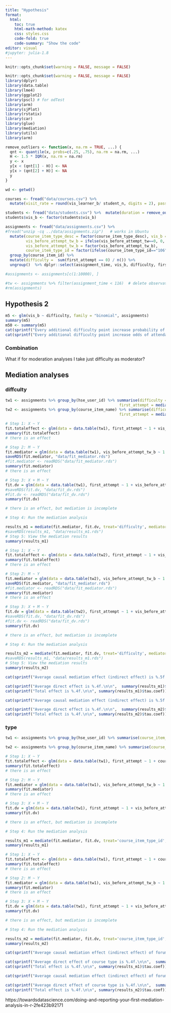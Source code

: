 ```yaml
---
title: "Hypothesis"
format:
  html:
    toc: true
    html-math-method: katex
    css: styles.css
    code-fold: true
    code-summary: "Show the code"
editor: visual
#jupyter: julia-1.8
---
```


```r
knitr::opts_chunk$set(warning = FALSE, message = FALSE) 
```

```r
knitr::opts_chunk$set(warning = FALSE, message = FALSE)
library(dplyr)
library(data.table)
library(lme4)
library(ggplot2)
library(pscl) # for odTest
library(arm)
library(sjPlot)
library(rstatix)
library(car)
library(glue)
library(mediation)
library(utils)
library(arm)

remove_outliers <- function(x, na.rm = TRUE, ...) {
  qnt <- quantile(x, probs=c(.25, .75), na.rm = na.rm, ...)
  H <- 1.5 * IQR(x, na.rm = na.rm)
  y <- x
  y[x < (qnt[1] - H)] <- NA
  y[x > (qnt[2] + H)] <- NA
  y
}

```

```r
wd <- getwd()

courses <- fread("data/courses.csv") %>%
  mutate(visit_rate = round(vis_learner_b/ student_n, digits = 2), passing_rate = round(passing_rate, digits = 2)) 

students <- fread("data/students.csv") %>%  mutate(duration = remove_outliers(duration))  
students$vis_b <- factor(students$vis_b)

assignments <- fread("data/assignments.csv") %>% 
#fread("unzip -cq ../data/assignments.zip")   # works in Ubuntu
  mutate(course_item_type_desc = factor(course_item_type_desc), vis_b = ifelse(vis_tw==0, 0, 1), 
         vis_before_attempt_tw_b = ifelse(vis_before_attempt_tw==0, 0, 1), 
         vis_before_attempt_tw_b = factor(vis_before_attempt_tw_b), 
         course_item_type_id = factor(ifelse(course_item_type_id=="106", 0, 1))) %>% # 106 = quiz
  group_by(course_item_id) %>% 
  mutate(difficulty =  sum(first_attempt == 0) / n()) %>% 
  ungroup()  %>% dplyr::select(assignment_time, vis_b, difficulty, first_attempt, vis_before_attempt_tw_b, hse_user_id, course_item_name, course_item_type_id, attempts)

#assignments <- assignments[c(1:10000), ]

#tw <- assignments %>% filter(assignment_time < 116)  # delete observations over 3d quantile
#rm(assignments)
```


## Hypothesis 2

<!-- ### Model 3 -->

<!-- ```{r} -->
<!-- m3 <- glmer(vis_b ~ assignment_time + (1|course_item_name), family = "binomial", assignments) -->
<!-- saveRDS(m3, "data/m3.rds") -->

<!-- m3 <- readRDS("data/m3.rds") -->
<!-- summary(m3) -->
<!-- m30 <- summary(m3) -->
<!-- cat(sprintf("Every additional minute of assignemnt interaction increase probability of attendance by %.2f.\n", invlogit(m30$coefficients[2]))) -->
<!-- cat(sprintf("Every additional minute of assignemnt interaction increase odds of attendance by %.2f.\n", exp(m30$coefficients[2]))) -->
<!-- ``` -->

<!-- ### Model 4 -->

<!-- ```{r} -->
<!-- m4 <- glm(vis_b ~ attempts, family = "binomial", assignments) -->
<!-- summary(m4) -->
<!-- m40 <- summary(m4) -->
<!-- cat(sprintf("Every additional attempt increase probability of attendance by %.4f.\n", invlogit(m40$coefficients[2]))) -->
<!-- cat(sprintf("Every additional attempt interaction increase odds of attendance by %.2f.\n", exp(m40$coefficients[2]))) -->
<!-- ``` -->

```r
m5 <- glm(vis_b ~ difficulty, family = "binomial", assignments)
summary(m5)
m50 <- summary(m5)
cat(sprintf("Every additional difficulty point increase probability of attendance by  %.4f.\n", invlogit(m50$coefficients[2])))
cat(sprintf("Every additional difficulty point increase odds of attendance by %.2f.\n", exp(m50$coefficients[2])))
```


### Combination

What if for moderation analyses I take just difficulty as moderator? 

## Mediation analyses

### diffculty

```r
tw1 <- assignments %>% group_by(hse_user_id) %>% summarise(difficulty = median(difficulty), vis_before_attempt_tw_b = median(as.numeric(vis_before_attempt_tw_b) - 1), 
                                                  first_attempt = median(first_attempt)) 
tw2 <- assignments %>% group_by(course_item_name) %>% summarise(difficulty = median(difficulty), vis_before_attempt_tw_b = median(as.numeric(vis_before_attempt_tw_b) - 1), 
                                                  first_attempt = median(first_attempt)) 
```



```r
# Step 1: X ~ Y
fit.totaleffect <- glm(data = data.table(tw1), first_attempt ~ 1 + vis_before_attempt_tw_b , family = "binomial") 
summary(fit.totaleffect)
# there is an effect

# Step 2: M ~ Y
fit.mediator = glm(data = data.table(tw1), vis_before_attempt_tw_b ~ 1 + difficulty , family = "binomial") 
saveRDS(fit.mediator, "data/fit_mediator.rds")
#fit.mediator <- readRDS("data/fit_mediator.rds")
summary(fit.mediator)
# there is an effect

# Step 3: X + M ~ Y
fit.dv = glm(data = data.table(tw1), first_attempt ~ 1 + vis_before_attempt_tw_b + difficulty, family = "binomial")
#saveRDS(fit.dv, "data/fit_dv.rds")
#fit.dv <- readRDS("data/fit_dv.rds")
summary(fit.dv)

# there is an effect, but mediation is incomplete

# Step 4: Run the mediation analysis

results_m1 = mediate(fit.mediator, fit.dv, treat='difficulty', mediator='vis_before_attempt_tw_b')
#saveRDS(results_m1, "data/results_m1.rds")
# Step 5: View the mediation results
summary(results_m1)
```

```r
# Step 1: X ~ Y
fit.totaleffect <- glm(data = data.table(tw2), first_attempt ~ 1 + vis_before_attempt_tw_b , family = "binomial") 
summary(fit.totaleffect)
# there is an effect

# Step 2: M ~ Y
fit.mediator = glm(data = data.table(tw2), vis_before_attempt_tw_b ~ 1 + difficulty , family = "binomial") 
saveRDS(fit.mediator, "data/fit_mediator.rds")
#fit.mediator <- readRDS("data/fit_mediator.rds")
summary(fit.mediator)
# there is an effect

# Step 3: X + M ~ Y
fit.dv = glm(data = data.table(tw2), first_attempt ~ 1 + vis_before_attempt_tw_b + difficulty, family = "binomial")
#saveRDS(fit.dv, "data/fit_dv.rds")
#fit.dv <- readRDS("data/fit_dv.rds")
summary(fit.dv)

# there is an effect, but mediation is incomplete

# Step 4: Run the mediation analysis

results_m2 = mediate(fit.mediator, fit.dv, treat='difficulty', mediator='vis_before_attempt_tw_b')
#saveRDS(results_m1, "data/results_m1.rds")
# Step 5: View the mediation results
summary(results_m2)
```

```r
cat(sprintf("Average causal mediation effect (indirect effect) is %.5f.\nThis is the indirect effect of the IV (item difficulty) on the DV (CFA) that goes through the mediator (forum attendance).\n\n", summary(results_m1)$d0))

cat(sprintf("Average direct effect is %.4f.\n\n",  summary(results_m1)$z0))
cat(sprintf("Total effect is %.4f.\n\n", summary(results_m1)$tau.coef))
```

```r
cat(sprintf("Average causal mediation effect (indirect effect) is %.5f.\nThis is the indirect effect of the IV (item difficulty) on the DV (CFA) that goes through the mediator (forum attendance).\n\n", summary(results_m2)$d0))

cat(sprintf("Average direct effect is %.4f.\n\n",  summary(results_m2)$z0))
cat(sprintf("Total effect is %.4f.\n\n", summary(results_m2)$tau.coef))

```



### type

```r
tw1 <- assignments %>% group_by(hse_user_id) %>% summarise(course_item_type_id = median(as.numeric(course_item_type_id) - 1), vis_before_attempt_tw_b = median(as.numeric(vis_before_attempt_tw_b) - 1), first_attempt = median(first_attempt)) 

tw2 <- assignments %>% group_by(course_item_name) %>% summarise(course_item_type_id = median(as.numeric(course_item_type_id) - 1), vis_before_attempt_tw_b = median(as.numeric(vis_before_attempt_tw_b) - 1), first_attempt = median(first_attempt)) 
```

```r
# Step 1: X ~ Y
fit.totaleffect <- glm(data = data.table(tw1), first_attempt ~ 1 + course_item_type_id , family = "binomial") 
summary(fit.totaleffect)
# there is an effect

# Step 2: M ~ Y
fit.mediator = glm(data = data.table(tw1), vis_before_attempt_tw_b ~ 1 + course_item_type_id , family = "binomial") 
summary(fit.mediator)
# there is an effect

# Step 3: X + M ~ Y
fit.dv = glm(data = data.table(tw1), first_attempt ~ 1 + vis_before_attempt_tw_b + course_item_type_id, family = "binomial")
summary(fit.dv)

# there is an effect, but mediation is incomplete

# Step 4: Run the mediation analysis

results_m1 = mediate(fit.mediator, fit.dv, treat='course_item_type_id', mediator='vis_before_attempt_tw_b')
summary(results_m1)

```

```r
# Step 1: X ~ Y
fit.totaleffect <- glm(data = data.table(tw1), first_attempt ~ 1 + course_item_type_id , family = "binomial") 
summary(fit.totaleffect)
# there is an effect

# Step 2: M ~ Y
fit.mediator = glm(data = data.table(tw1), vis_before_attempt_tw_b ~ 1 + course_item_type_id , family = "binomial") 
summary(fit.mediator)
# there is an effect

# Step 3: X + M ~ Y
fit.dv = glm(data = data.table(tw1), first_attempt ~ 1 + vis_before_attempt_tw_b + course_item_type_id, family = "binomial")
summary(fit.dv)

# there is an effect, but mediation is incomplete

# Step 4: Run the mediation analysis

results_m2 = mediate(fit.mediator, fit.dv, treat='course_item_type_id', mediator='vis_before_attempt_tw_b')
summary(results_m2)

```

```r
cat(sprintf("Average causal mediation effect (indirect effect) of forum attendance course type is %.5f.\nThis is the indirect effect of the IV (item difficulty) on the DV (CFA) that goes through the mediator (forum attendance).\n\n", summary(results_m1)$d0))

cat(sprintf("Average direct effect of course type is %.4f.\n\n",  summary(results_m1)$z0))
cat(sprintf("Total effect is %.4f.\n\n", summary(results_m1)$tau.coef))
```

```r
cat(sprintf("Average causal mediation effect (indirect effect) of forum attendance is %.5f.\nThis is the indirect effect of the IV (item difficulty) on the DV (CFA) that goes through the mediator (forum attendance).\n\n", summary(results_m2)$d0))

cat(sprintf("Average direct effect of course type is %.4f.\n\n",  summary(results_m2)$z0))
cat(sprintf("Total effect is %.4f.\n\n", summary(results_m2)$tau.coef))

```

<!-- ## Moderator analyses -->

<!-- ### difficulty -->

<!-- ```{julia} -->
<!-- # hierarchical moderator logistic model -->
<!-- # or moderator GLMM or GLMM with interaction -->

<!-- using Pkg; Pkg.activate(".") -->
<!-- Pkg.add(["MixedModels","JellyMe4"]) -->

<!-- using MixedModels -->
<!-- using JellyMe4 -->
<!-- jl_assignments = rcopy(R"tw") -->
<!-- m1 = fit(MixedModel, @formula( first_attempt ~ 1 + vis_before_attempt_tw_b * difficulty+ (1 + vis_before_attempt_tw_b * difficulty | hse_user_id) +  (1 | course_item_name)), jl_assignments) -->
<!-- m1 -->
<!-- #jl_m = (m, jl_assignments); -->
<!-- #@rput jl_m; -->

<!-- ``` -->


<!-- ```{julia} -->
<!-- m1 -->
<!-- ``` -->

<!-- ### type -->

<!-- ```{julia} -->
<!-- # hierarchical moderator logistic model -->
<!-- # or moderator GLMM or GLMM with interaction -->

<!-- using Pkg; Pkg.activate(".") -->
<!-- Pkg.add(["MixedModels","JellyMe4"]) -->

<!-- using MixedModels -->
<!-- using JellyMe4 -->
<!-- jl_assignments = rcopy(R"tw") -->
<!-- m2 = fit(MixedModel, @formula( first_attempt ~ 1 + vis_before_attempt_tw_b * course_item_type_id+ (1 + vis_before_attempt_tw_b * course_item_type_id | hse_user_id) +  (1 | course_item_name)), jl_assignments) -->
<!-- m2 -->


<!-- ``` -->

<!-- ## trash -->

<!-- ```{r} -->
<!-- m_bene  = glmer(data = data.table(tw), first_attempt ~ 1 + vis_before_attempt_tw_b * difficulty+ (1 + vis_before_attempt_tw_b * difficulty || hse_user_id) +      (1 | course_item_name), family = "binomial") -->
<!-- summary(m_bene)  -->
<!-- ``` -->

<!-- ```{r} -->
<!-- glm(data = data.table(tw), first_attempt ~ 1 + vis_before_attempt_tw_b , family = "binomial")  -->
<!-- ``` -->




https://towardsdatascience.com/doing-and-reporting-your-first-mediation-analysis-in-r-2fe423b92171

